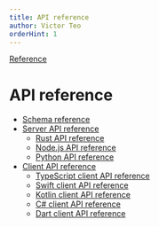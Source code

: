 ```yaml
---
title: API reference
author: Victor Teo
orderHint: 1
---
```


<div className="breadcrumbs">
  <span className="breadcrumb">
    <a href="/reference">Reference</a>
  </span>
</div>

# API reference

- [Schema reference](/reference/api-reference/schema-reference)
- [Server API reference](/reference/api-reference/server-api-reference)
  - [Rust API reference](/reference/api-reference/server-api-reference/rust-api-reference)
  - [Node.js API reference](/reference/api-reference/server-api-reference/nodejs-api-reference)
  - [Python API reference](/reference/api-reference/server-api-reference/python-api-reference)
- [Client API reference](/reference/api-reference/client-api-reference)
  - [TypeScript client API reference](/reference/api-reference/client-api-reference/typescript-api-reference)
  - [Swift client API reference](/reference/api-reference/client-api-reference/swift-api-reference)
  - [Kotlin client API reference](/reference/api-reference/client-api-reference/kotlin-api-reference)
  - [C# client API reference](/reference/api-reference/client-api-reference/csharp-api-reference)
  - [Dart client API reference](/reference/api-reference/client-api-reference/dart-api-reference)